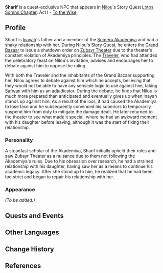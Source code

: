 {{Meta
|missing_NPC_profile  = yes
}}
{{Character Infobox
|type             = Quest NPC
|image            = NPC Sharif.png
|region           = Sumeru
|affiliation      = 
|title            = Researcher

|ancestry         = <!-- Clan/family -->
|father           = 
|mother           = 
|spouse           = 
|sibling          = 
|child            = Inayah
|childNote        = daughter
|relative         = 

|voiceEN          = 
|voiceCN          = 
|voiceJP          = {{w|ja:小島英樹|Kojima Hideki ({{ja|小島 英樹}})}}<ref name="Kojima Hideki">Twitter: [https://twitter.com/koji0326/status/1582985426624618496 JP VA Self Announcement]</ref>
}}
'''Sharif''' is a quest-exclusive NPC that appears in [[Nilou]]'s Story Quest [[Lotos Somno Chapter]]: Act I - [[To the Wise]].
<!--
==Location==
{{subst:#tag:gallery|
NPC Location {{subst:PAGENAME}}.png{{subst:!}}{{subst:PAGENAME}}'s location
NPC Location {{subst:PAGENAME}} Context.png{{subst:!}}Additional context
|captionalign=center
}}
-->
==Profile==
Sharif is [[Inayah]]'s father and a member of the [[Sumeru Akademiya]] and had a shaky relationship with her. During Nilou's Story Quest, he enters the [[Grand Bazaar]] to issue a shutdown order on [[Zubayr Theater]] due to the theater's constant violation of Akademiya principles. The [[Traveler]], who had attended the celebratory feast on Nilou's invitation, advises and encourages her to debate against him to oppose the ruling.

With both the Traveler and the inhabitants of the Grand Bazaar supporting her, Nilou agrees to debate against him which he accepts, believing that they would not be able to have any sensible logic to use against him, taking [[Safwan]] with him as an adjudicator. During the debate, he finds that Nilou is much more prepared than anticipated and eventually gives up when Inayah stands up against him. As a result of the loss, it had caused the Akademiya to lose face and he subsequently convinced his superiors to temporarily suspend him from duty to mitigate the damage dealt. He later returned to the theater to see what made it special, where he had an awkward moment with his daughter before leaving, although it was the start of fixing their relationship.

===Personality===
A steadfast scholar of the Akademiya, Sharif initially upheld their rules and saw Zubayr Theater as a nuisance due to them not following the Akademiya's rules. Due to his obsession over research, he had a strained relationship with his daughter, having saw her as a means to continue his academic legacy. After she stood up to him, he realized that he had been too strict and began to repair his relationship with her.

===Appearance===
<!--Keep appearance section short and concise. Limit to 2 paragraphs with 3-4 sentences each.-->
''(To be added.)''

==Quests and Events==
{{Quests and Events}}
<!--
==Idle Quotes==
{{Dialogue start}}
: {{DIcon|Idle}} {{Tx}}
:: {{A|VO {{subst:PAGENAME}} 01.ogg}} "{{Tx}}"
{{Dialogue end}}

==Dialogue==
{{Dialogue start}}
:'''{{subst:PAGENAME}}:'''
:{{DIcon}}
{{Dialogue end}}
<!--
==Event Dialogue==
===Event Name===
{{Dialogue start}}
:'''{{subst:PAGENAME}}:'''
{{Dialogue end}}

==Trivia==
* 
-->
==Other Languages==
{{Other Languages
|default_hidden = 1
|en      = Sharif
|zhs     = 舍利夫
|zhs_rm  = Shělìfū
|zht     = 舍利夫
|zht_rm  = Shělìfū
|ja      = シャリフ
|ja_rm   = Sharifu
|ko      = 샤리프
|ko_rm   = Syaripeu
|es      = Sharif
|fr      = Sharif
|ru      = Шариф
|th      = Sharif
|vi      = Sharif
|de      = Sharif
|id      = Sharif
|pt      = Sharif
|tr      = Sharif
|it      = Sharif
}}

==Change History==
{{Change History|3.1}}

==References==
{{Reflist}}